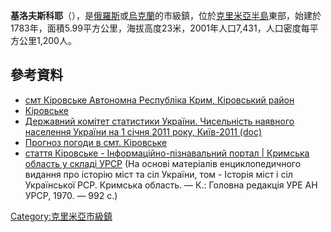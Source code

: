 {{No footnotes|time=2019-02-02T04:19:47+00:00}}
{{Bare URLs}}
'''基洛夫斯科耶'''（{{lang-ru|Кировское}}），是[[俄羅斯|俄羅斯]]或[[烏克蘭|烏克蘭]]的市級鎮，位於[[克里米亞半島|克里米亞半島]]東部，始建於1783年，面積5.99平方公里，海拔高度23米，2001年人口7,431，人口密度每平方公里1,200人。

==參考資料==
*[http://gska2.rada.gov.ua/pls/z7502/A005?rdat1=16.02.2009&rf7571=350 смт Кіровське Автономна Республіка Крим, Кіровський район]{{dead link|date=2017年12月|bot=InternetArchiveBot|fix-attempted=yes}}
*[http://w1.c1.rada.gov.ua/pls/z7503/A005?rdat1=06.07.2015&rf7571=350 Кіровське] {{Wayback|url=http://w1.c1.rada.gov.ua/pls/z7503/A005?rdat1=06.07.2015&rf7571=350|date=20181006121604}}
*[https://web.archive.org/web/20121010205321/http://stat6.stat.lviv.ua/PXWEB2007/ukr/publ/2011/chnas.zip Державний комітет статистики України. Чисельність наявного населення України на 1 січня 2011 року, Київ-2011 (doc)]
*[http://weather.in.ua/ua/krym/10626 Прогноз погоди в смт. Кіровське] {{Wayback|url=http://weather.in.ua/ua/krym/10626|date=20150215005057}}
* [http://imsu-krym.com/mista-i-sela-krymskoi-oblasti/dzhankkirovskyj-rajon/kirovske.html стаття Кіровське - Інформаційно-пізнавальний портал | Кримська область у складі УРСР] {{Wayback|url=http://imsu-krym.com/mista-i-sela-krymskoi-oblasti/dzhankkirovskyj-rajon/kirovske.html|date=20150816032954}} (На основі матеріалів енциклопедичного видання про історію міст та сіл України, том - Історія міст і сіл Української РСР. Кримська область. — К.: Головна редакція УРЕ АН УРСР, 1970. — 992 с.)

{{coord|45|13|25|N|35|12|19|E|scale:30000|display=title}}
{{Crimea-geo-stub}}
{{DEFAULTSORT:Кіровське}}
[[Category:克里米亞市級鎮|Category:克里米亞市級鎮]]
